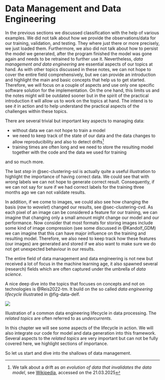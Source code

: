 # Data Management and Data Engineering {.unnumbered}

In the previous sections we discussed classification with the help of various examples. 
We did not talk about how we provide the observations/data for our training, validation, and testing.
They where just there or more precisely, we just loaded them.
Furthermore, we also did not talk about how to persist the model we generated, after the program finished the model was gone again and needs to be retrained to further use it.
Nevertheless, _data management and data engineering_ are essential aspects of our topics at hand.
As with other topics discussed in these notes, we can not hope to cover the entire field comprehensively, but we can provide an introduction and highlight the main and basic concepts that help us to get started.
Therefore, we will focus on a couple of aspects and use only one specific software solution for the implementation.
On the one hand, this limits us and the notes might will be outdated sooner but in the spirit of the practical introduction it will allow us to work on the topics at hand.
The intend is to see _it_ in action and to help understand the practical aspects of the challenges within these topics.

There are several trivial but important key aspects to managing data:

- without data we can not hope to train a model
- we need to keep track of the state of our data and the data changes to allow reproducibility and also to detect drifts[^drift]
- training times are often long and we need to store the resulting model together with the code and the data we used for training

and so much more.

The last _step_ in @sec-clustering-ssl is actually quite a useful illustration to highlight the importance of having correct data. 
We could see that with _wrong_ labels we can not hope to generate correct result.
Consequently, if we can not say for sure if we had correct labels for the training three months ago we can not validate results.

In addition, if we come to images, we could also see how changing the basis (_raw_ to _wavelet_) changed our results, see @sec-clustering-cvd.
As each pixel of an image can be considered a feature for our training, we can imagine that changing only a small amount might change our model and our performance. 
Now consider that most formats for storing images include some kind of image compression (see some discussed in @Kandolf_GDM) we can imagine that this can have major influence on the training and resulting model.
Therefore, we also need to keep track how these features (our images) are generated and stored if we also want to make sure we do not get unexpected behaviour in our results. 

The entire field of data management and data engineering is not new but received a lot of focus in the machine learning age, it also spawned several (research) fields which are often captured under the umbrella of _data science_.

A nice deep dive into the topics that focuses on concepts and not on technologies is @Reis2022-tm.
It build on the so called _data engineering lifecycle_ illustrated in @fig-data-delf.

:::: {#fig-data-delf}

![](../_assets/data/data_eng_lifecycle)

Illustration of a common data engineering lifecycle in data processing. The _related topics_ are often referred to as _undercurrents_.
::::

In this chapter we will see some aspects of the lifecycle in action. 
We will also integrate our code for model and data generation into this framework.
Several aspects to the _related topics_ are very important but can not be fully covered here, we highlight sections of importance.

So let us start and dive into the shallows of data management.

[^drift]: We talk about a drift as _an evolution of data that invalidates the data model_, see [Wikipedia](https://en.wikipedia.org/wiki/Concept_drift), accessed on the 21.03.2025